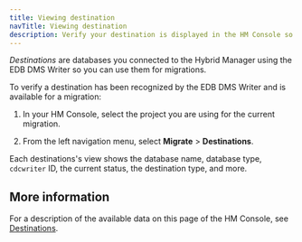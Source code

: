 ```yaml
---
title: Viewing destination
navTitle: Viewing destination
description: Verify your destination is displayed in the HM Console so you can perform migrations to it using Hybrid Manager.
---
```


_Destinations_ are databases you connected to the Hybrid Manager using the EDB DMS Writer so you can use them for migrations.

To verify a destination has been recognized by the EDB DMS Writer and is available for a migration: 

1.  In your HM Console, select the project you are using for the current migration. 

1.  From the left navigation menu, select **Migrate** > **Destinations**.

Each destinations's view shows the database name, database type, `cdcwriter` ID, the current status, the destination type, and more.

## More information

For a description of the available data on this page of the HM Console, see [Destinations](/edb-postgres-ai/hybrid-manager/using_hybrid_manager/migration/migrate/destinations/).